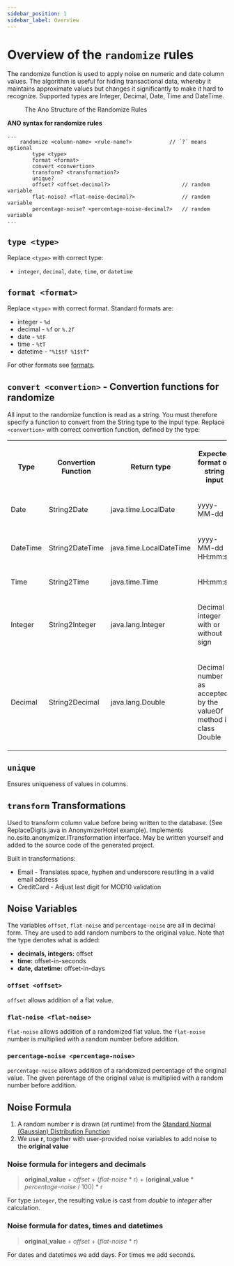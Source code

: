 ```yaml
---
sidebar_position: 1
sidebar_label: Overview
---
```


# Overview of the `randomize` rules

The randomize function is used to apply noise on numeric and date column values. The algorithm is useful for hiding transactional data, whereby it maintains approximate values but changes it significantly to make it hard to recognize. Supported types are Integer, Decimal, Date, Time and DateTime.

<figure>
  <img src="/img/docs/ano-syntax/randomize.png" alt="" />
  <figcaption> The Ano Structure of the Randomize Rules </figcaption>
</figure>

**ANO syntax for randomize rules**

```ano
...
    randomize <column-name> <rule-name?>            // ´?´ means optional
        type <type>
        format <format>
        convert <convertion>
        transform? <transformation?>
        unique?
        offset? <offset-decimal?>                       // random variable
        flat-noise? <flat-noise-decimal?>               // random variable
        percentage-noise? <percentage-noise-decimal?>   // random variable
...
```

## `type <type>`

Replace `<type>` with correct type:

- `integer`, `decimal`, `date`, `time`, or `datetime`

## `format <format>`

Replace `<type>` with correct format. Standard formats are:

- integer - `%d`
- decimal - `%f` or `%.2f`
- date - `%tF`
- time - `%tT`
- datetime - `"%1$tF %1$tT"`

For other formats see [formats](../format).

## `convert <convertion>` - Convertion functions for randomize

All input to the randomize function is read as a string.
You must therefore specify a function to convert from the String type to the input type.
Replace `<convertion>` with correct convertion function, defined by the type:

<table width="100%" >
<tr>
<th>

Type

</th>
<th>

Convertion Function

</th>
<th>

Return type

</th>
<th >

Expected format on string input

</th>
</tr>
<tr>
<td>

Date

</td>
<td>

String2Date

</td>
<td>

java.time.LocalDate

</td>
<td>

yyyy-MM-dd

</td>
</tr>
<tr>
<td>

DateTime

</td>
<td>

String2DateTime

</td>
<td>

java.time.LocalDateTime

</td>
<td>

yyyy-MM-dd HH:mm:ss

</td>
</tr>
<tr>
<td>

Time

</td>
<td>

String2Time

</td>
<td>

java.time.Time

</td>
<td>

HH:mm:ss

</td>
</tr>
<tr>
<td>

Integer

</td>
<td>

String2Integer

</td>
<td>

java.lang.Integer

</td>
<td>

Decimal integer with or without sign

</td>
</tr>
<tr>
<td>

Decimal

</td>
<td>

String2Decimal

</td>
<td>

java.lang.Double

</td>
<td>

Decimal number as accepted by the valueOf method in class Double

</td>
</tr>
</table>

## `unique`

Ensures uniqueness of values in columns.

## `transform` Transformations

Used to transform column value before being written to the database. (See ReplaceDigits.java in AnonymizerHotel example). Implements no.esito.anonymizer.ITransformation interface. May be written yourself and added to the source code of the generated project.

Built in transformations:

- Email - Translates space, hyphen and underscore resutling in a valid email address
- CreditCard - Adjust last digit for MOD10 validation

## Noise Variables

The variables `offset`, `flat-noise` and `percentage-noise` are all in decimal form.
They are used to add random numbers to the original value.
Note that the type denotes what is added:

- **decimals, integers:** offset
- **time:** offset-in-seconds
- **date, datetime:** offset-in-days

### `offset <offset>`

`offset` allows addition of a flat value.

### `flat-noise <flat-noise>`

`flat-noise` allows addition of a randomized flat value. the `flat-noise` number is multiplied with a random number before addition.

### `percentage-noise <percentage-noise>`

`percentage-noise` allows addition of a randomized percentage of the original value. The given perentage of the original value is multiplied with a random number before addition.

## Noise Formula

1. A random number **r** is drawn (at runtime) from the [Standard Normal (Gaussian) Distribution Function](https://en.wikipedia.org/wiki/Normal_distribution)
2. We use **r**, together with user-provided noise variables to add noise to the **original value**

### Noise formula for integers and decimals

> **original_value** + _offset_ + (_flat-noise_ \* r) + (**original_value** \* _percentage-noise_ / 100) \* r

For type `integer`, the resulting value is cast from _double_ to _integer_ after calculation.

### Noise formula for dates, times and datetimes

> **original_value** + _offset_ + (_flat-noise_ \* r)

For dates and datetimes we add days. For times we add seconds.
